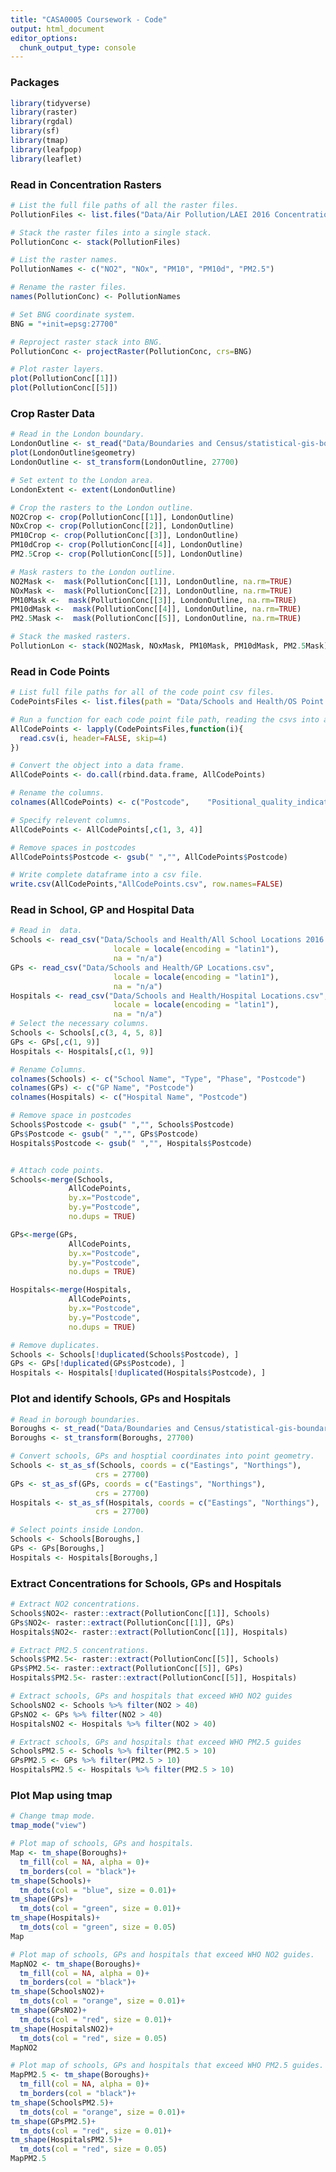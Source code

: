 ```yaml
---
title: "CASA0005 Coursework - Code"
output: html_document
editor_options: 
  chunk_output_type: console
---
```

### Packages
```r
library(tidyverse)
library(raster)
library(rgdal)
library(sf)
library(tmap)
library(leafpop)
library(leaflet)

```

### Read in Concentration Rasters
```r
# List the full file paths of all the raster files.
PollutionFiles <- list.files("Data/Air Pollution/LAEI 2016 Concentrations", ".tif", full.names = TRUE)

# Stack the raster files into a single stack.
PollutionConc <- stack(PollutionFiles)

# List the raster names.
PollutionNames <- c("NO2", "NOx", "PM10", "PM10d", "PM2.5")

# Rename the raster files.
names(PollutionConc) <- PollutionNames

# Set BNG coordinate system.
BNG = "+init=epsg:27700"

# Reproject raster stack into BNG.
PollutionConc <- projectRaster(PollutionConc, crs=BNG)

# Plot raster layers.
plot(PollutionConc[[1]])
plot(PollutionConc[[5]])

```

### Crop Raster Data
```r
# Read in the London boundary.
LondonOutline <- st_read("Data/Boundaries and Census/statistical-gis-boundaries-london/London_Boundary.shp")
plot(LondonOutline$geometry)
LondonOutline <- st_transform(LondonOutline, 27700)

# Set extent to the London area.
LondonExtent <- extent(LondonOutline)

# Crop the rasters to the London outline.
NO2Crop <- crop(PollutionConc[[1]], LondonOutline)
NOxCrop <- crop(PollutionConc[[2]], LondonOutline)
PM10Crop <- crop(PollutionConc[[3]], LondonOutline)
PM10dCrop <- crop(PollutionConc[[4]], LondonOutline)
PM2.5Crop <- crop(PollutionConc[[5]], LondonOutline)

# Mask rasters to the London outline.
NO2Mask <-  mask(PollutionConc[[1]], LondonOutline, na.rm=TRUE)
NOxMask <-  mask(PollutionConc[[2]], LondonOutline, na.rm=TRUE)
PM10Mask <-  mask(PollutionConc[[3]], LondonOutline, na.rm=TRUE)
PM10dMask <-  mask(PollutionConc[[4]], LondonOutline, na.rm=TRUE)
PM2.5Mask <-  mask(PollutionConc[[5]], LondonOutline, na.rm=TRUE)

# Stack the masked rasters.
PollutionLon <- stack(NO2Mask, NOxMask, PM10Mask, PM10dMask, PM2.5Mask)
```

### Read in Code Points
```r
# List full file paths for all of the code point csv files.
CodePointsFiles <- list.files(path = "Data/Schools and Health/OS Point Codes/Data", full.names=TRUE)

# Run a function for each code point file path, reading the csvs into an object.
AllCodePoints <- lapply(CodePointsFiles,function(i){
  read.csv(i, header=FALSE, skip=4)
})

# Convert the object into a data frame.
AllCodePoints <- do.call(rbind.data.frame, AllCodePoints)

# Rename the columns.
colnames(AllCodePoints) <- c("Postcode",	"Positional_quality_indicator",	"Eastings",	"Northings",	"Country_code",	"NHS_regional_HA_code",	"NHS_HA_code",	"Admin_county_code",	"Admin_district_code",	"Admin_ward_code")

# Specify relevent columns.
AllCodePoints <- AllCodePoints[,c(1, 3, 4)]

# Remove spaces in postcodes
AllCodePoints$Postcode <- gsub(" ","", AllCodePoints$Postcode)

# Write complete dataframe into a csv file.
write.csv(AllCodePoints,"AllCodePoints.csv", row.names=FALSE)

```

### Read in School, GP and Hospital Data
```r
# Read in  data.
Schools <- read_csv("Data/Schools and Health/All School Locations 2016.csv",
                       locale = locale(encoding = "latin1"),
                       na = "n/a")
GPs <- read_csv("Data/Schools and Health/GP Locations.csv",
                       locale = locale(encoding = "latin1"),
                       na = "n/a")
Hospitals <- read_csv("Data/Schools and Health/Hospital Locations.csv",
                       locale = locale(encoding = "latin1"),
                       na = "n/a")
# Select the necessary columns.
Schools <- Schools[,c(3, 4, 5, 8)]
GPs <- GPs[,c(1, 9)]
Hospitals <- Hospitals[,c(1, 9)]

# Rename Columns.
colnames(Schools) <- c("School Name", "Type", "Phase", "Postcode")
colnames(GPs) <- c("GP Name", "Postcode")
colnames(Hospitals) <- c("Hospital Name", "Postcode")

# Remove space in postcodes
Schools$Postcode <- gsub(" ","", Schools$Postcode)
GPs$Postcode <- gsub(" ","", GPs$Postcode)
Hospitals$Postcode <- gsub(" ","", Hospitals$Postcode)


# Attach code points.
Schools<-merge(Schools, 
             AllCodePoints, 
             by.x="Postcode", 
             by.y="Postcode",
             no.dups = TRUE)

GPs<-merge(GPs, 
             AllCodePoints, 
             by.x="Postcode", 
             by.y="Postcode",
             no.dups = TRUE)

Hospitals<-merge(Hospitals, 
             AllCodePoints, 
             by.x="Postcode", 
             by.y="Postcode",
             no.dups = TRUE)

# Remove duplicates.
Schools <- Schools[!duplicated(Schools$Postcode), ]
GPs <- GPs[!duplicated(GPs$Postcode), ]
Hospitals <- Hospitals[!duplicated(Hospitals$Postcode), ]
```

### Plot and identify Schools, GPs and Hospitals

```r
# Read in borough boundaries.
Boroughs <- st_read("Data/Boundaries and Census/statistical-gis-boundaries-london/London_Borough_Excluding_MHW.shp")
Boroughs <- st_transform(Boroughs, 27700)

# Convert schools, GPs and hosptial coordinates into point geometry.
Schools <- st_as_sf(Schools, coords = c("Eastings", "Northings"), 
                   crs = 27700)
GPs <- st_as_sf(GPs, coords = c("Eastings", "Northings"), 
                   crs = 27700)
Hospitals <- st_as_sf(Hospitals, coords = c("Eastings", "Northings"), 
                   crs = 27700)

# Select points inside London.
Schools <- Schools[Boroughs,]
GPs <- GPs[Boroughs,]
Hospitals <- Hospitals[Boroughs,]
```

### Extract Concentrations for Schools, GPs and Hospitals
```r
# Extract NO2 concentrations.
Schools$NO2<- raster::extract(PollutionConc[[1]], Schools)
GPs$NO2<- raster::extract(PollutionConc[[1]], GPs)
Hospitals$NO2<- raster::extract(PollutionConc[[1]], Hospitals)

# Extract PM2.5 concentrations.
Schools$PM2.5<- raster::extract(PollutionConc[[5]], Schools)
GPs$PM2.5<- raster::extract(PollutionConc[[5]], GPs)
Hospitals$PM2.5<- raster::extract(PollutionConc[[5]], Hospitals)

# Extract schools, GPs and hospitals that exceed WHO NO2 guides
SchoolsNO2 <- Schools %>% filter(NO2 > 40)
GPsNO2 <- GPs %>% filter(NO2 > 40)
HospitalsNO2 <- Hospitals %>% filter(NO2 > 40)

# Extract schools, GPs and hospitals that exceed WHO PM2.5 guides
SchoolsPM2.5 <- Schools %>% filter(PM2.5 > 10)
GPsPM2.5 <- GPs %>% filter(PM2.5 > 10)
HospitalsPM2.5 <- Hospitals %>% filter(PM2.5 > 10)
```

### Plot Map using tmap
```r
# Change tmap mode.
tmap_mode("view")

# Plot map of schools, GPs and hospitals.
Map <- tm_shape(Boroughs)+ 
  tm_fill(col = NA, alpha = 0)+ 
  tm_borders(col = "black")+
tm_shape(Schools)+
  tm_dots(col = "blue", size = 0.01)+
tm_shape(GPs)+
  tm_dots(col = "green", size = 0.01)+
tm_shape(Hospitals)+
  tm_dots(col = "green", size = 0.05)
Map

# Plot map of schools, GPs and hospitals that exceed WHO NO2 guides.
MapNO2 <- tm_shape(Boroughs)+ 
  tm_fill(col = NA, alpha = 0)+ 
  tm_borders(col = "black")+
tm_shape(SchoolsNO2)+
  tm_dots(col = "orange", size = 0.01)+
tm_shape(GPsNO2)+
  tm_dots(col = "red", size = 0.01)+
tm_shape(HospitalsNO2)+
  tm_dots(col = "red", size = 0.05)
MapNO2

# Plot map of schools, GPs and hospitals that exceed WHO PM2.5 guides.
MapPM2.5 <- tm_shape(Boroughs)+ 
  tm_fill(col = NA, alpha = 0)+ 
  tm_borders(col = "black")+
tm_shape(SchoolsPM2.5)+
  tm_dots(col = "orange", size = 0.01)+
tm_shape(GPsPM2.5)+
  tm_dots(col = "red", size = 0.01)+
tm_shape(HospitalsPM2.5)+
  tm_dots(col = "red", size = 0.05)
MapPM2.5

```

